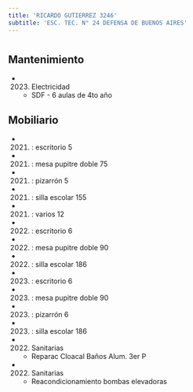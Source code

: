 ```yaml
---
title: 'RICARDO GUTIERREZ 3246'
subtitle: 'ESC. TEC. N° 24 DEFENSA DE BUENOS AIRES'
---
```


#


## Mantenimiento

*  (2023) Electricidad 
    + SDF - 6 aulas de 4to año


## Mobiliario

*  (2021) : escritorio 5 

*  (2021) : mesa pupitre doble 75 

*  (2021) : pizarrón 5 

*  (2021) : silla escolar 155 

*  (2021) : varios 12 

*  (2022) : escritorio 6 

*  (2022) : mesa pupitre doble 90 

*  (2022) : silla escolar 186 

*  (2023) : escritorio 6 

*  (2023) : mesa pupitre doble 90 

*  (2023) : pizarrón 6 

*  (2023) : silla escolar 186 




*  (2022) Sanitarias 
    + Reparac Cloacal Baños Alum. 3er P

*  (2022) Sanitarias 
    + Reacondicionamiento  bombas elevadoras



